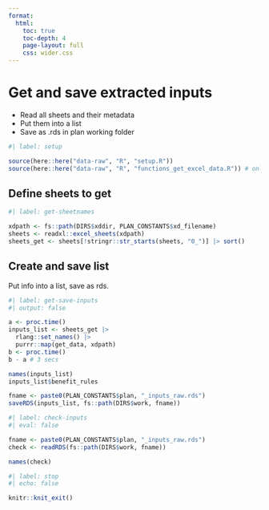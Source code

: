 ```yaml
---
format:
  html:
    toc: true
    toc-depth: 4
    page-layout: full
    css: wider.css
---    
```


# Get and save extracted inputs

-   Read all sheets and their metadata
-   Put them into a list
-   Save as .rds in plan working folder

```r
#| label: setup

source(here::here("data-raw", "R", "setup.R"))
source(here::here("data-raw", "R", "functions_get_excel_data.R")) # only needed for this qmd file so not in setup

```

## Define sheets to get

```r
#| label: get-sheetnames

xdpath <- fs::path(DIRS$xddir, PLAN_CONSTANTS$xd_filename)
sheets <- readxl::excel_sheets(xdpath)
sheets_get <- sheets[!stringr::str_starts(sheets, "0_")] |> sort()

```


## Create and save list

Put info into a list, save as rds.

```r
#| label: get-save-inputs
#| output: false

a <- proc.time()
inputs_list <- sheets_get |>
  rlang::set_names() |>
  purrr::map(get_data, xdpath)
b <- proc.time()
b - a # 3 secs

names(inputs_list)
inputs_list$benefit_rules

fname <- paste0(PLAN_CONSTANTS$plan, "_inputs_raw.rds")
saveRDS(inputs_list, fs::path(DIRS$work, fname))

```

```r
#| label: check-inputs
#| eval: false

fname <- paste0(PLAN_CONSTANTS$plan, "_inputs_raw.rds")
check <- readRDS(fs::path(DIRS$work, fname))

names(check)

```


```r
#| label: stop
#| echo: false

knitr::knit_exit()
```

